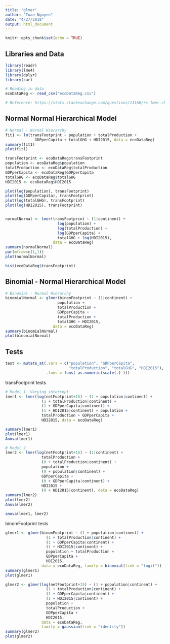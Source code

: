 ```yaml
---
title: "glmer"
author: "Tuan Nguyen"
date: "4/27/2018"
output: html_document
---
```


```r
knitr::opts_chunk$set(echo = TRUE)
```

## Libraries and Data
```r
library(readr)
library(lme4)
library(dplyr)
library(car)

# Reading in data
ecoDataReg <- read_csv("ecoDataReg.csv")

# Reference: https://stats.stackexchange.com/questions/13166/rs-lmer-cheat-sheet
```

## Normal Normal Hierarchical Model
```r
# Normal - Normal Hierarchy
fit1 <- lm(transFootprint ~ population + totalProduction +
             GDPperCapita + totalGHG + HDI2015, data = ecoDataReg)
summary(fit1)
plot(fit1)

transFootprint <- ecoDataReg$transFootprint
population <- ecoDataReg$population
totalProduction <- ecoDataReg$totalProduction
GDPperCapita <- ecoDataReg$GDPperCapita
totalGHG <- ecoDataReg$totalGHG
HDI2015 <- ecoDataReg$HDI2015

plot(log(population), transFootprint)
plot(log(GDPperCapita), transFootprint)
plot(log(totalGHG), transFootprint)
plot(log(HDI2015), transFootprint)


normalNormal <- lmer(transFootprint ~ (1|continent) + 
                       log(population) + 
                       log(totalProduction) +
                       log(GDPperCapita) + 
                       totalGHG + log(HDI2015), 
                     data = ecoDataReg)
summary(normalNormal)
par(mfrow=c(1,1))
plot(normalNormal)

hist(ecoDataReg$transFootprint)
```

## Binomial - Normal Hierarchical Model
```r
# Binomial - Normal Hierarchy
binomialNormal <- glmer(binomFootprint ~ (1|continent) + 
                       population + 
                       totalProduction +
                       GDPperCapita + 
                       totalProduction + 
                       totalGHG + HDI2015, 
                     data = ecoDataReg)
summary(binomialNormal)
plot(binomialNormal)
```


## Tests
```r
test <- mutate_at(.vars = c("population", "GDPperCapita", 
                            "totalProduction", "totalGHG", "HDI2015"), 
                  .funs = funs( as.numeric(scale(.) )))
```

transFootprint tests
```r
# Model 1- Varying intercept
lmer1 <- lmer(log(netFootprint+15) ~ (1 + population|continent) + 
                (1 + totalProduction|continent) + 
                (1 + GDPperCapita|continent) + 
                (1 + HDI2015|continent) + population + 
                totalProduction + GDPperCapita + 
                HDI2015, data = ecoDataReg)

summary(lmer1)
plot(lmer1)
Anova(lmer1)

# Model 2
lmer2 <- lmer(log(netFootprint+15) ~ (1|continent) + 
                totalProduction + 
                (0 + totalProduction|continent) + 
                population + 
                (0 + population|continent) + 
                GDPperCapita + 
                (0 + GDPperCapita|continent) + 
                HDI2015 + 
                (0 + HDI2015|continent), data = ecoDataReg)
summary(lmer2)
plot(lmer2)
Anova(lmer2)

anova(lmer1, lmer2)
```

binomFootprint tests
```r
glmer1 <- glmer(binomFootprint ~ (1 + population|continent) + 
                  (1 + totalProduction|continent) + 
                  (1 + GDPperCapita|continent) + 
                  (1 + HDI2015|continent) + 
                  population + totalProduction + 
                  GDPperCapita + 
                  HDI2015, 
                data = ecoDataReg, family = binomial(link = "logit"))  
summary(glmer1)
plot(glmer1)

glmer2 <- glmer(log(netFootprint+15) ~ (1 + population|continent) + 
                  (1 + totalProduction|continent) + 
                  (1 + GDPperCapita|continent) + 
                  (1 + HDI2015|continent) + 
                  population + 
                  totalProduction + 
                  GDPperCapita + 
                  HDI2015, 
                data = ecoDataReg, 
                family = gaussian(link = "identity"))  
summary(glmer2)
plot(glmer2)

```

